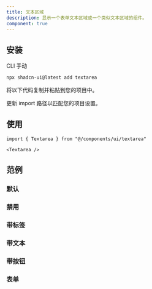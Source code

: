```yaml
---
title: 文本区域
description: 显示一个表单文本区域或一个类似文本区域的组件。
component: true
---
```


<ComponentPreview name="textarea-demo" description="文本区域" />

## 安装

<Tabs defaultValue="cli">

<TabsList>
  <TabsTrigger value="cli">CLI</TabsTrigger>
  <TabsTrigger value="manual">手动</TabsTrigger>
</TabsList>
<TabsContent value="cli">

```bash
npx shadcn-ui@latest add textarea
```

</TabsContent>

<TabsContent value="manual">

<Steps>

<Step> 将以下代码复制并粘贴到您的项目中。</Step>

<ComponentSource name="textarea" />

<Step> 更新 import 路径以匹配您的项目设置。</Step>

</Steps>

</TabsContent>

</Tabs>

## 使用

```tsx
import { Textarea } from "@/components/ui/textarea"
```

```tsx
<Textarea />
```

## 范例

### 默认

<ComponentPreview name="textarea-demo" description="文本区域" />

### 禁用

<ComponentPreview name="textarea-disabled" description="禁用的文本区域" />

### 带标签

<ComponentPreview
  name="textarea-with-label"
  className="[&_div.grid]:w-full"
  description="带有标签的文本区域"
/>

### 带文本

<ComponentPreview
  name="textarea-with-text"
  description="带有文本的文本区域"
/>

### 带按钮

<ComponentPreview
  name="textarea-with-button"
  description="带有按钮的文本区域"
/>

### 表单

<ComponentPreview name="textarea-form" />